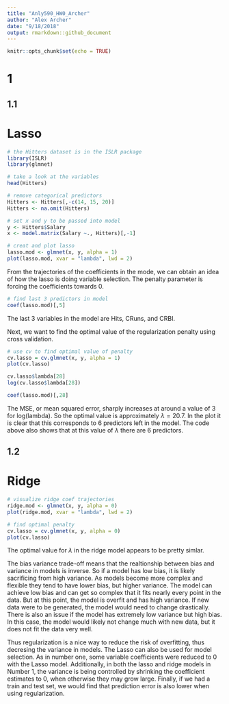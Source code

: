 ```yaml
---
title: "Anly590_HW0_Archer"
author: "Alex Archer"
date: "9/18/2018"
output: rmarkdown::github_document
---
```


```r
knitr::opts_chunk$set(echo = TRUE)
```

# 1
## 1.1

# Lasso

```r
# the Hitters dataset is in the ISLR package
library(ISLR)
library(glmnet)

# take a look at the variables
head(Hitters)

# remove categorical predictors
Hitters <- Hitters[,-c(14, 15, 20)]
Hitters <- na.omit(Hitters)

# set x and y to be passed into model
y <- Hitters$Salary
x <- model.matrix(Salary ~., Hitters)[,-1]

# creat and plot lasso
lasso.mod <- glmnet(x, y, alpha = 1)
plot(lasso.mod, xvar = "lambda", lwd = 2)
```

From the trajectories of the coefficients in the mode, we can obtain an idea of how the lasso is doing variable selection. The penalty parameter is forcing the coefficients towards $0$.

```r
# find last 3 predictors in model
coef(lasso.mod)[,5]
```

The last $3$ variables in the model are Hits, CRuns, and CRBI.

Next, we want to find the optimal value of the regularization penalty using cross validation.

```r
# use cv to find optimal value of penalty
cv.lasso = cv.glmnet(x, y, alpha = 1)
plot(cv.lasso)

cv.lasso$lambda[28]
log(cv.lasso$lambda[28])

coef(lasso.mod)[,28]
```

The MSE, or mean squared error, sharply increases at around a value of $3$ for log(lambda). So the optimal value is approximately $\lambda = 20.7$. In the plot it is clear that this corresponds to $6$ predictors left in the model. The code above also shows that at this value of $\lambda$ there are $6$ predictors.

## 1.2

# Ridge

```r
# visualize ridge coef trajectories
ridge.mod <- glmnet(x, y, alpha = 0)
plot(ridge.mod, xvar = "lambda", lwd = 2)

# find optimal penalty
cv.lasso = cv.glmnet(x, y, alpha = 0)
plot(cv.lasso)
```

The optimal value for $\lambda$ in the ridge model appears to be pretty simlar.


The bias variance trade-off means that the realtionship between bias and variance in models is inverse. So if a model has low bias, it is likely sacrificing from high variance. As models become more complex and flexible they tend to have lower bias, but higher variance. The model can achieve low bias and can get so complex that it fits nearly every point in the data. But at this point, the model is overfit and has high variance. If new data were to be generated, the model would need to change drastically. There is also an issue if the model has extremely low variance but high bias. In this case, the model would likely not change much with new data, but it does not fit the data very well.

Thus regularization is a nice way to reduce the risk of overfitting, thus decresing the variance in models. The Lasso can also be used for model selection. As in number one, some variable coefficients were reduced to $0$ with the Lasso model. Additionally, in both the lasso and ridge models in Number $1$, the variance is being controlled by shrinking the coefficient estimates to $0$, when otherwise they may grow large. Finally, if we had a train and test set, we would find that prediction error is also lower when using regularization. 
